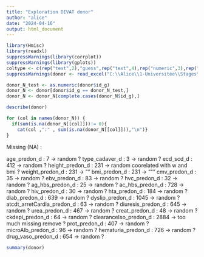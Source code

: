 ---
title: "Exploration DIVAT donor"
author: "alice"
date: "2024-04-16"
output: html_document
---

```{r}
library(Hmisc)
library(readxl)
suppressWarnings(library(corrplot))
suppressWarnings(library(gplots))
coltype <- c(rep("text",2),"guess",rep("text",4),rep("numeric",3),rep("text",11),rep("numeric",6),"numeric",rep("text",2))
suppressWarnings(donor <- read_excel("C:\\Alice\\1-Universitée\\Stages\\M1-centrale\\DATAS\\ALICE_DATAS\\ALL_VARIABLES_KiTGENIE2024.xlsx", sheet = "donor",na = "NA",col_types = coltype))
```

```{r}
donor_N_test <- as.numeric(donor$id_g)
donor_N <- donor[donor$id_g == donor_N_test,]
donor_N <- donor_N[complete.cases(donor_N$id_g),]
```


```{r}
describe(donor)
```

```{r}
for (col in names(donor_N)) {
  if(sum(is.na(donor_N[[col]]))!= 0){
    cat(col ,":" , sum(is.na(donor_N[[col]])),"\n")}
}
```
Missing (NA) :

age_predon_d : 7 -> random ?
type_cadaver_d : 3 -> random ?
ecd_scd_d : 412 -> random ?
height_predon_d : 231 -> random coorelated with w and bmi ?
weight_predon_d : 231 -> ""
bmi_predon_d : 231 -> """
cmv_predon_d : 35 -> random ?
ebv_predon_d : 83 -> random ?
hvc_predon_d : 32 -> random ?
ag_hbs_predon_d : 25 -> random ?
ac_hbs_predon_d : 728 -> random ?
hiv_predon_d : 30 -> random ?
hta_predon_d : 184 -> random ?
diab_predon_d : 639 -> random ?
dyslip_predon_d : 1045 -> random ?
atcdt_arretCardia_predon_d : 63 -> random ?
diuresis_predon_d : 645 -> random ?
urea_predon_d : 467 -> random ?
creat_predon_d : 48 -> random ?
ckdepi_predon_d : 64 -> random ?
clearanceIso_predon_d : 2884 -> too much missing remove ?
prot_predon_d : 407 -> random ?
microAlb_predon_d : 96 -> random ?
hematuria_predon_d : 726 -> random ?
drug_vaso_predon_d : 654 -> random ?

```{r}
summary(donor)
```





